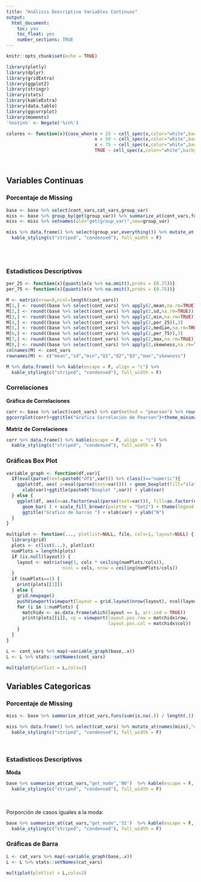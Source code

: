```yaml
---
title: "Análisis Descriptivo Variables Continuas"
output:
  html_document:
    toc: yes
    toc_float: yes
    number_sections: TRUE
---
```


```r
knitr::opts_chunk$set(echo = TRUE)
```

```r
library(plotly)
library(dplyr)
library(gridExtra)
library(ggplot2)
library(stringr)
library(stats)
library(kableExtra)
library(data.table)
library(ggcorrplot)
library(moments)
'%notin%' <- Negate('%in%')
```

```r
colores <- function(x){case_when(x < 25 ~ cell_spec(x,color="white",background="green",bold =T),
                                 x < 50 ~ cell_spec(x,color="white",background="orange",bold =T),
                                 x < 75 ~ cell_spec(x,color="white",background="lightcoral",bold=T),
                                 TRUE ~ cell_spec(x,color="white",background="orangered",bold=T))}
```

<br/>

## Variables Continuas

### Porcentaje de Missing

```r
base <- base %>% select(cont_vars,cat_vars,group_var)
miss <- base %>% group_by(get(group_var)) %>% summarize_at(cont_vars,funs(sum(is.na(.)) / length(.)))
miss <- miss %>% setnames(old="get(group_var)",new=group_var)
```

```r
miss %>% data.frame() %>% select(group_var,everything()) %>% mutate_at(names(miss %>% select(-group_var)),"colores") %>% kable(escape = F, align = "c") %>%
  kable_styling(c("striped", "condensed"), full_width = F)
```

<br/><br/>

### Estadisticos Descriptivos

```r

per_25 <- function(x){quantile(x %>% na.omit(),probs = (0.25))}
per_75 <- function(x){quantile(x %>% na.omit(),probs = (0.75))}

M <- matrix(nrow=8,ncol=length(cont_vars))
M[1,] <- round((base %>% select(cont_vars) %>% apply(2,mean,na.rm=TRUE)),3) 
M[2,] <- round((base %>% select(cont_vars) %>% apply(2,sd,na.rm=TRUE)),3) 
M[3,] <- round((base %>% select(cont_vars) %>% apply(2,min,na.rm=TRUE)),3) 
M[4,] <- round((base %>% select(cont_vars) %>% apply(2,per_25)),3) 
M[5,] <- round((base %>% select(cont_vars) %>% apply(2,median,na.rm=TRUE)),3) 
M[6,] <- round((base %>% select(cont_vars) %>% apply(2,per_75)),3) 
M[7,] <- round((base %>% select(cont_vars) %>% apply(2,max,na.rm=TRUE)),3)
M[8,] <- round((base %>% select(cont_vars) %>% apply(2,skewness,na.rm=TRUE)),3)
colnames(M) <- cont_vars
rownames(M) <- c("mean","sd","min","Q1","Q2","Q3","max","skewness")
```

```r
M %>% data.frame() %>% kable(escape = F, align = "c") %>%
  kable_styling(c("striped", "condensed"), full_width = F)
```

### Correlaciones

**Gráfica de Correlaciones**

```r
corr <- base %>% select(cont_vars) %>% cor(method = "pearson") %>% round(3)
ggcorrplot(corr)+ggtitle("Grafica Correlación de Pearson")+theme_minimal()
```

**Matriz de Correlaciones**

```r
corr %>% data.frame() %>% kable(escape = F, align = "c") %>%
  kable_styling(c("striped", "condensed"), full_width = F)
```

### Gráficas Box Plot

```r
variable_graph <- function(df,var){
  if(eval(parse(text=paste0("df$",var))) %>% class()=="numeric"){
    ggplot(df, aes( y=eval(parse(text=var)))) + geom_boxplot(fill="slateblue", alpha=0.2) +
      xlab(var)+ggtitle(paste0("Boxplot ",var)) + ylab(var)
  } else {
    ggplot(df, aes(x=as.factor(eval(parse(text=var))), fill=as.factor(eval(parse(text=var))))) +
      geom_bar( ) + scale_fill_brewer(palette = "Set2") + theme(legend.position="none") +
      ggtitle("Grafico de barras ") + xlab(var) + ylab("N")
  }
}

multiplot <- function(..., plotlist=NULL, file, cols=1, layout=NULL) {
  library(grid)
  plots <- c(list(...), plotlist)
  numPlots = length(plots)
  if (is.null(layout)) {
    layout <- matrix(seq(1, cols * ceiling(numPlots/cols)),
                     ncol = cols, nrow = ceiling(numPlots/cols))
  }
  if (numPlots==1) {
    print(plots[[1]])
  } else {
    grid.newpage()
    pushViewport(viewport(layout = grid.layout(nrow(layout), ncol(layout))))
    for (i in 1:numPlots) {
      matchidx <- as.data.frame(which(layout == i, arr.ind = TRUE))
      print(plots[[i]], vp = viewport(layout.pos.row = matchidx$row,
                                      layout.pos.col = matchidx$col))
    }
  }
}
```

```r
L <- cont_vars %>% map(~variable_graph(base,.x))
L <- L %>% stats::setNames(cont_vars)
```

```r
multiplot(plotlist = L,cols=2)
```

## Variables Categoricas

### Porcentaje de Missing

```r
miss <- base %>% summarize_at(cat_vars,funs(sum(is.na(.)) / length(.)))
```

```r
miss %>% data.frame() %>% select(cat_vars) %>% mutate_at(names(miss),"colores") %>% kable(escape = F, align = "c") %>%
  kable_styling(c("striped", "condensed"), full_width = F)
```
<br/>

### Estadisticos Descriptivos

**Moda**

```r
base %>% summarize_at(cat_vars,"get_mode",'NO')  %>% kable(escape = F, align = "c") %>%
  kable_styling(c("striped", "condensed"), full_width = F)
```
<br/>

Porporción de casos iguales a la moda:

```r

base %>% summarize_at(cat_vars,"get_mode",'SI')  %>% kable(escape = F, align = "c") %>%
  kable_styling(c("striped", "condensed"), full_width = F)

```

### Gráficas de Barra

```r
L <- cat_vars %>% map(~variable_graph(base,.x))
L <- L %>% stats::setNames(cat_vars)
```

```r
multiplot(plotlist = L,cols=2)
```


